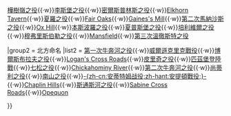 {{navbox
|name  = 美國內戰
|title = 美國內戰

|group1 = 南方命名
|list1  = {{nowrap begin}}[[第一次馬納沙斯之役]]{{·w}}[[樺樹嶺之役]]{{·w}}[[李斯堡之役]]{{·w}}[[密爾斯普林斯之役]]{{·w}}[[Elkhorn Tavern]]{{·w}}[[夏羅之役]]{{·w}}[[Fair Oaks]]{{·w}}[[Gaines's Mill]]{{·w}}[[第二次馬納沙斯之役]]{{·w}}[[Ox Hill]]{{·w}}[[本斯波羅之役]]{{·w}}[[夏普斯堡之役]]{{·w}}[[培利維爾之役]]{{·w}}[[穆弗里斯伯勒之役]]{{·w}}[[曼斯菲爾德|Mansfield]]{{·w}}[[第三次溫徹斯特之役]]{{nowrap end}}

|group2 = 北方命名
|list2  = {{nowrap begin}}[[第一次牛奔河之役]]{{·w}}[[威爾遜克里克戰役]]{{·w}}[[博爾斯布拉夫之役]]{{·w}}[[Logan's Cross Roads]]{{·w}}[[皮里奇之役]]{{·w}}[[匹茲堡登陸戰]]{{·w}}[[七松之役]]{{·w}}[[Chickahominy River]]{{·w}}[[第二次牛奔河之役]]{{·w}}[[尚蒂利之役]]{{·w}}[[南山之役]]{{·w}}[[安提頓戰役|-{zh-cn:安蒂特姆战役;zh-hant:安提頓戰役;}-]]{{·w}}[[Chaplin Hills]]{{·w}}[[斯通斯河之役]]{{·w}}[[Sabine Cross Roads]]{{·w}}[[Opequon]]{{nowrap end}}

}}<noinclude>{{documentation}}</noinclude>